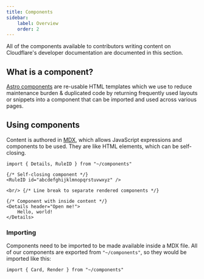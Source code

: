```yaml
---
title: Components
sidebar:
    label: Overview
    order: 2
---
```


All of the components available to contributors writing content on Cloudflare's developer documentation
are documented in this section.

## What is a component?

[Astro components](https://docs.astro.build/en/basics/astro-components/) are re-usable HTML templates which
we use to reduce maintenance burden & duplicated code by returning frequently used layouts or snippets into
a component that can be imported and used across various pages.

## Using components

Content is authored in [MDX](https://docs.astro.build/en/guides/markdown-content/), which allows JavaScript
expressions and components to be used. They are like HTML elements, which can be self-closing.

```mdx live
import { Details, RuleID } from "~/components"

{/* Self-closing component */}
<RuleID id="abcdefghijklmnopqrstuvwxyz" />

<br/> {/* Line break to separate rendered components */}

{/* Component with inside content */}
<Details header="Open me!">
    Hello, world!
</Details>
```

### Importing

Components need to be imported to be made available inside a MDX file. All of our components are exported from
`"~/components"`, so they would be imported like this:

```mdx
import { Card, Render } from "~/components"
```